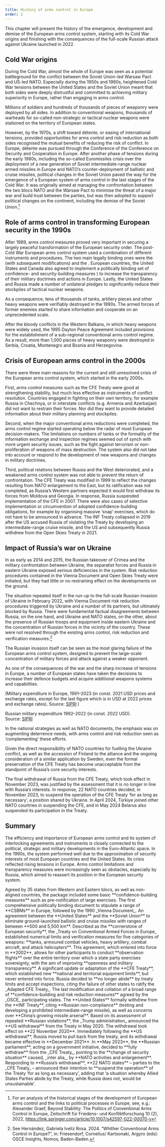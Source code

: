 ```yaml
---
title: History of arms control in Europe
order: 2
---
```


This chapter will present the history of the emergence, development and demise of the European arms control system, starting with its Cold War origins and finishing with the consequences of the full-scale Russian attack against Ukraine launched in 2022.

## Cold War origins

During the Cold War, almost the whole of Europe was seen as a potential battleground for the conflict between the Soviet Union-led Warsaw Pact and US-led NATO. Especially during the 1950s and 1960s, heightened Cold War tensions between the United States and the Soviet Union meant that both sides were deeply distrustful and committed to achieving military superiority in Europe, rather than engaging in arms control.

<Figure
  size="medium"
  src="LU11MAP-NATO&WarsawPact.png"
  caption="Countries of NATO and Warsaw Pact (Please note that the map shows the former GDR and the FRG in the area of present-day Germany.)"
  alt=""
  credit="Grübelfabrik (CC BY NC)"
  license=""
></Figure>

Millions of soldiers and hundreds of thousands of pieces of weaponry were deployed by all sides. In addition to conventional weapons, thousands of warheads for so-called non-strategic or tactical nuclear weapons were stationed on the territory of European states.

However, by the 1970s, a shift toward détente, or easing of international tensions, provided opportunities for arms control and risk reduction as both sides recognised the mutual benefits of reducing the risk of conflict. In Europe, détente was pursued through the Conference of the Conference on Security and Cooperation in Europe. After another phase of tensions during the early 1980s, including the so-called Euromissiles crisis over the deployment of a new generation of Soviet intermediate-range nuclear armed missiles in Europe and NATO’s counter-deployment of ballistic and cruise missiles, political changes in the Soviet Union paved the way for the emergence of a European system of arms control in the last stages of the Cold War. It was originally aimed at managing the confrontation between the two blocs NATO and the Warsaw Pact to minimise the threat of a major war and build trust between the parties, but was then adopted to support political changes on the continent, including the demise of the Soviet Union.[^1]

## Role of arms control in transforming European security in the 1990s

After 1989, arms control measures proved very important in securing a largely peaceful transformation of the European security order. The post-Cold War European arms control system used a combination of different instruments and procedures. The two main legally binding ones were the <Term t="CFE" displayBy="title"/> (with subsequent modifications) and the <Term t="OpenSkies" displayBy="title"/>. European countries, the United States and Canada also agreed to implement a politically binding set of confidence- and security-building measures <Term t="CSBMs"/>) to increase the transparency of their military doctrines and actions in Europe. Lastly, the United States and Russia made a number of unilateral pledges to significantly reduce their stockpiles of tactical nuclear weapons.

As a consequence, tens of thousands of tanks, artillery pieces and other heavy weapons were verifiably destroyed in the 1990s. The armed forces of former enemies started to share information and cooperate on an unprecedented scale.

<Figure
  size="medium"
  src="tanks.jpg"
  caption="Tanks eliminated in accordance with the CFE obligations and prepared for inspection."
  alt=""
  credit="U.S. Government/Roy Cochrun"
  license=""
></Figure>

After the bloody conflicts in the Western Balkans, in which heavy weapons were widely used, the 1995 Dayton Peace Agreement included provisions for the establishment of a sub-regional conventional arms control regime. As a result, more than 1,000 pieces of heavy weaponry were destroyed in Serbia, Croatia, Montenegro and Bosnia and Herzegovina.

## Crisis of European arms control in the 2000s

There were three main reasons for the current and still unresolved crisis of the European arms control system, which started in the early 2000s.

First, arms control measures such as the CFE Treaty were good at strengthening stability, but much less effective as instruments of conflict resolution. Countries engaged in fighting on their own territory, for example Russia in Chechnya, or in interstate conflicts (e.g. Armenia and Azerbaijan) did not want to restrain their forces. Nor did they want to provide detailed information about their military planning and stockpiles.

Second, when the major conventional arms reductions were completed, the arms control regime started operating below the radar of most European decision-makers. The limitations on numbers of tanks or the formality of the information exchange and inspection regimes seemed out of synch with more urgent security issues, such as the fight against terrorism or non-proliferation of weapons of mass destruction. The system also did not take into account or respond to the development of new weapons and changes in military doctrines.

Third, political relations between Russia and the West deteriorated, and a weakened arms control system was not able to prevent the return of confrontation. The CFE Treaty was modified in 1999 to reflect the changes resulting from NATO enlargement to the East, but its ratification was not completed, as Russia’s Western partners expected it would first withdraw its forces from Moldova and Georgia. In response, Russia suspended implementation of the CFE in 2007. There were also cases of selective implementation or circumvention of adopted confidence-building obligations, for example by organising massive ‘snap’ exercises, which do not have to be announced in advance. The INF Treaty collapsed in 2019 after the US accused Russia of violating the Treaty by developing an intermediate-range cruise missile, and the US and subsequently Russia withdrew from the Open Skies Treaty in 2021.


## Impact of Russia’s war on Ukraine

In as early as 2014 and 2015, the Russian takeover of Crimea and the military confrontation between Ukraine, the separatist forces and Russia in eastern Ukraine exposed serious deficiencies in the system. Risk reduction procedures contained in the Vienna Document and Open Skies Treaty were initiated, but they had little or no restraining effect on the developments on the ground.

<Figure
  size="medium"
  src="ukraine_large.jpg"
  caption="OSCE SMM monitoring the movement of heavy weaponry in eastern Ukraine, March 2015. "
  alt=""
  credit="OSCE/Evgeniy Maloletka"
  license=""
></Figure>

The situation repeated itself in the run-up to the full-scale Russian invasion of Ukraine in February 2022, with Vienna Document risk reduction procedures triggered by Ukraine and a number of its partners, but ultimately blocked by Russia. There were fundamental factual disagreements between Russia, on the one hand, and Ukraine and NATO states, on the other, about the presence of Russian troops and equipment inside eastern Ukraine and the concentration of Russian forces in the vicinity of the country. These were not resolved through the existing arms control, risk reduction and verification measures.[^2]

The Russian invasion itself can be seen as the most glaring failure of the European arms control system, designed to prevent the large-scale concentration of military forces and attack against a weaker opponent.

As one of the consequences of the war and the sharp increase of tensions in Europe, a number of European states have taken the decisions to increase their defence budgets and acquire additional weapons systems and capabilities.



<BarGraph
  data={MilitaryExpenditureInEurope}
  layout="small"
  xAxis="Year"
  xAxisTitle="Year"
  yAxisTitle="Volume of Military Expenditure in US$"
  colorRangeStart="#CED9DE"
  colorRangeEnd="#0D425B"
  maxValue={700}
  title="Military expenditure in Europe, 1991–2023 "
  description="Military expenditure in Europe, 1991–2023 (in const. 2021 USD prices and exchange rates, except for the last figure which is in USD at 2022 prices and exchange rates)"
  legendTitle="Military expenditure in Europe, 1991–2023 "
  caption="Volume of Military Expenditure"
  credit="Data: [Council on Strategic Risks](https://councilonstrategicrisks.org/nolan/biodefense-budget-breakdown/), Graphic: PRIF"
/>
(Military expenditure in Europe, 1991–2023 (in const. 2021 USD prices and exchange rates, except for the last figure which is in USD at 2022 prices and exchange rates). Source: [SIPRI](https://milex.sipri.org/sipri) )


<BarGraph
  data={MilitaryExpenditureInRussia}
  xAxis="Year"
  xAxisTitle="Year"
  yAxisTitle="Volume of Military Expenditure in US$"
  colorRangeStart="#CED9DE"
  colorRangeEnd="#0D425B"
  maxValue={140}
  title="Russian military expenditure 1992–2022 (in const. 2022 USD)"
  description="TODO"
  legendTitle="TODO"
  caption="Russian military expenditure 1992–2022 (in const. 2022 USD)"
  credit="Data: [Council on Strategic Risks](https://councilonstrategicrisks.org/nolan/biodefense-budget-breakdown/), Graphic: PRIF"
/>
Russian military expenditure 1992–2022 (in const. 2022 USD).<br/>
Source: [SIPRI](https://milex.sipri.org/sipri)

In the national strategies as well as NATO documents, the emphasis was on augmenting deterrence needs, with arms control and risk reduction seen as ‘complementing’ these efforts.

  <Quote type="document" fullDocument="https://mid.ru/en/foreign_policy/news/1913546" cite='The Ministry of Foreign Affairs of the Russian Federation'>

Given the direct responsibility of NATO countries for fuelling the Ukraine conflict, as well as the accession of Finland to the alliance and the ongoing consideration of a similar application by Sweden, even the formal preservation of the CFE Treaty has become unacceptable from the standpoint of Russia’s core security interests.

  </Quote>

The final withdrawal of Russia from the CFE Treaty, which took effect in November 2023, was justified by the assessment that it is no longer in line with Russia’s interests. In response, 22 NATO countries decided, in November 2023, to suspend the operation of the CFE Treaty ‘for as long as necessary’, a position shared by Ukraine. In April 2024, Türkiye joined other NATO countries in suspending the CFE, and in May 2024 Belarus also suspended its participation in the Treaty.

## Summary

The efficiency and importance of European arms control and its system of interlocking agreements and instruments is closely connected to the political, strategic and military developments in the Euro-Atlantic space. In the 1990s, the system performed well due to the approximation of security interests of most European countries and the United States. Its crisis reflected rising tensions in Europe. Arms control limitations and transparency measures were increasingly seen as obstacles, especially by Russia, which aimed to reassert its position in the European security system.

<Timeline>
  <Event date="1975" title="Helsinki Final Act">
    Agreed by 35 states from Western and Eastern blocs, as well as non-aligned countries, the package included some basic **confidence-building measures** such as pre-notification of large exercises.
  </Event>

  <Event date="1986" title="Stockholm Document">
    The first comprehensive politically binding document to stipulate a range of **CSBMs** in Europe, followed by the 1990 _Vienna Document_.
  </Event>

  <Event date="1987" title="INF Treaty">
    An agreement between the **United States** and the **Soviet Union** to eliminate ground-launched ballistic and cruise missiles with ranges of between **500 and 5,500 km**.
  </Event>

  <Event date="1990" title="CFE Treaty">
    Described as the **cornerstone of European security**, the _Treaty on Conventional Armed Forces in Europe_ established numerical limits and verification measures for five categories of weapons: **tanks, armoured combat vehicles, heavy artillery, combat aircraft, and attack helicopters**.
  </Event>

  <Event date="1992" title="Open Skies Treaty">
    This agreement, which entered into force in **2002**, allows for other participants to conduct **observation flights** over the entire territory over which a state party exercises sovereignty, with the aim of improving **openness and military transparency**.
  </Event>

  <Event date="1999" title="CFE Adaptation">
    A significant update or adaptation of the **CFE Treaty**, which established new **national and territorial equipment limits**, but never entered into force.
  </Event>

  <Event date="2007" title="CFE suspension by Russia">
    Russia decided to **no longer abide** by treaty limits and accept inspections, citing the failure of other states to ratify the _Adapted CFE Treaty_.
  </Event>

  <Event date="2011" title="Vienna Document update">
    The last modification and collation of a broad range of **confidence-building and risk reduction measures** agreed by the _OSCE_ participating states.
  </Event>

  <Event date="2019" title="End of the INF Treaty">
    The **United States** formally withdrew from the **INF Treaty**, citing **Russian non-compliance** (testing and developing a prohibited intermediate-range missile), as well as concerns over **China’s growing missile arsenal**.
  </Event>

  <Event date="2020" title="US withdrawal from the Open Skies Treaty">
    Based on its assessment of repeated **Russian violations**, the _Trump administration_ announced the **US withdrawal** from the Treaty in May 2020. The withdrawal took effect on **22 November 2020**.
  </Event>

  <Event date="2021" title="Russian withdrawal from the Open Skies Treaty">
    Immediately following the **US withdrawal**, Russia moved to pull back from the treaty, and its withdrawal became effective in **December 2021**.
  </Event>

  <Event date="2023" title="Russian withdrawal from the CFE">
    In **May 2023**, the **Russian parliament**, acting on a government initiative, decided to **fully withdraw** from the _CFE Treaty_, pointing to the **change of security situation** caused, _inter alia_, by **NATO activities and enlargement**.
  </Event>

  <Event date="2023" title="Decision on CFE suspension by NATO states">
    Responding to **Russia’s withdrawal**, **22 NATO states** – parties to the _CFE Treaty_ – announced their intention to **suspend the operation** of the Treaty ‘for as long as necessary’, adding that ‘a situation whereby Allied States Parties abide by the Treaty, while Russia does not, would be unsustainable’.
  </Event>
</Timeline>


[^1]: For an analysis of the historical stages of the development of European arms control and the links to political processes in Europe, see, e.g.: Alexander Graef, Beyond Stability: The Politics of Conventional Arms Control in Europe, Zeitschrift für Friedens- und Konfliktforschung 10 (2), 2022, https://link.springer.com/article/10.1007/s42597-022-00070-y
[^2]: See Hernández, Gabriela Iveliz Rosa. 2024. “Whither Conventional Arms Control in Europe?”, in: Friesendorf, Cornelius/ Kartsonaki, Argyro (eds): OSCE Insights, Nomos, Baden-Baden.

